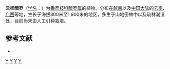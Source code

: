 {{Speciesbox
| genus = Polyalthia
| species = petelotii
| authority = Merr.
}}

'''云桂暗罗'''（[[学名|学名]]：{{lang|la|''Polyalthia petelotii''}}）为[[番荔枝科|番荔枝科]][[暗罗属|暗罗属]]的植物。分布在[[越南|越南]]以及[[中国大陆|中国大陆]]的[[云南|云南]]、[[广西|广西]]等地，生长于海拔800米至1,900米的地区，多生于山地密林中以及疏林潮湿处，目前尚未由人工引种栽培。

== 参考文献 ==
<div class="references-small">
* {{cite web| url =http://www.bioinfo.cn/db05/KmzwSpecies.php?action=view&id=284| title =云桂暗罗| work =《中国高等植物数据库全库》| publisher =中国科学院微生物研究所| author =昆明植物研究所| accessdate =2009-02-21| deadurl =yes| archiveurl =https://web.archive.org/web/20160305022207/http://www.bioinfo.cn/db05/KmzwSpecies.php?action=view&id=284| archivedate =2016-03-05}}
</div>
{{Taxonbar|from=Q10881237}}

[[Category:暗罗属|Y]]
[[Category:云南植物|Y]]
[[Category:越南植物|Y]]
[[Category:广西植物|Y]]